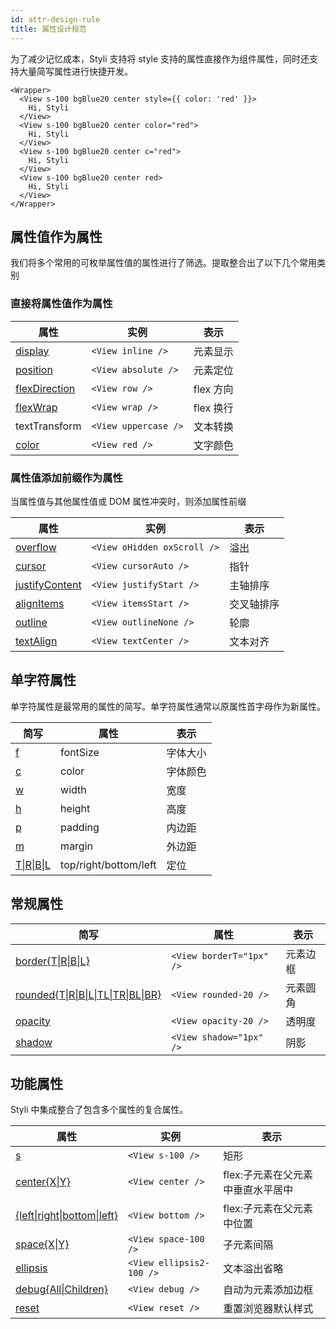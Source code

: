 ```yaml
---
id: attr-design-rule
title: 属性设计规范
---
```


为了减少记忆成本，Styli 支持将 style 支持的属性直接作为组件属性，同时还支持大量简写属性进行快捷开发。

```tsx live
<Wrapper>
  <View s-100 bgBlue20 center style={{ color: 'red' }}>
    Hi, Styli
  </View>
  <View s-100 bgBlue20 center color="red">
    Hi, Styli
  </View>
  <View s-100 bgBlue20 center c="red">
    Hi, Styli
  </View>
  <View s-100 bgBlue20 center red>
    Hi, Styli
  </View>
</Wrapper>
```

## 属性值作为属性

我们将多个常用的可枚举属性值的属性进行了筛选。提取整合出了以下几个常用类别

### 直接将属性值作为属性

| 属性                                     | 实例                 | 表示      |
| ---------------------------------------- | -------------------- | --------- |
| [display](display)                       | `<View inline />`    | 元素显示  |
| [position](position)                     | `<View absolute />`  | 元素定位  |
| [flexDirection](flex-box#flex-direction) | `<View row />`       | flex 方向 |
| [flexWrap](flex-box#flex-wrap)           | `<View wrap />`      | flex 换行 |
| textTransform                            | `<View uppercase />` | 文本转换  |
| [color](typography#文字颜色)             | `<View red />`       | 文字颜色  |

### 属性值添加前缀作为属性

当属性值与其他属性值或 DOM 属性冲突时，则添加属性前缀

| 属性                                           | 实例                        | 表示       |
| ---------------------------------------------- | --------------------------- | ---------- |
| [overflow](overflow)                           | `<View oHidden oxScroll />` | 溢出       |
| [cursor](cursor)                               | `<View cursorAuto />`       | 指针       |
| [justifyContent](flex-box#主轴-justify-conten) | `<View justifyStart />`     | 主轴排序   |
| [alignItems](flex-box#交叉轴-align-items)      | `<View itemsStart />`       | 交叉轴排序 |
| [outline](outline)                             | `<View outlineNone />`      | 轮廓       |
| [textAlign](typography#文本对齐)               | `<View textCenter />`       | 文本对齐   |

## 单字符属性

单字符属性是最常用的属性的简写。单字符属性通常以原属性首字母作为新属性。

| 简写                        | 属性                  | 表示     |
| --------------------------- | --------------------- | -------- |
| [f](typography#字体大小)    | fontSize              | 字体大小 |
| [c](typography#文字颜色)    | color                 | 字体颜色 |
| [w](width)                  | width                 | 宽度     |
| [h](height)                 | height                | 高度     |
| [p](padding)                | padding               | 内边距   |
| [m](margin)                 | margin                | 外边距   |
| [T\|R\|B\|L](position#定位) | top/right/bottom/left | 定位     |

## 常规属性

| 简写                                           | 属性                     | 表示     |
| ---------------------------------------------- | ------------------------ | -------- |
| [border{T\|R\|B\|L}](rounded)                  | `<View borderT="1px" />` | 元素边框 |
| [rounded{T\|R\|B\|L\|TL\|TR\|BL\|BR}](rounded) | `<View rounded-20 />`    | 元素圆角 |
| [opacity](opacity)                             | `<View opacity-20 />`    | 透明度   |
| [shadow](shadow)                               | `<View shadow="1px" />`  | 阴影     |

## 功能属性

Styli 中集成整合了包含多个属性的复合属性。

| 属性                                         | 实例                     | 表示                              |
| -------------------------------------------- | ------------------------ | --------------------------------- |
| [s](shape)                                   | `<View s-100 />`         | 矩形                              |
| [center{X\|Y}](layout-engine)                | `<View center />`        | flex:子元素在父元素中垂直水平居中 |
| [{left\|right\|bottom\|left}](layout-engine) | `<View bottom />`        | flex:子元素在父元素中位置         |
| [space{X\|Y}](space)                         | `<View space-100 />`     | 子元素间隔                        |
| [ellipsis](ellipsis)                         | `<View ellipsis2-100 />` | 文本溢出省略                      |
| [debug{All\|Children}](debug)                | `<View debug />`         | 自动为元素添加边框                |
| [reset](reset)                               | `<View reset />`         | 重置浏览器默认样式                |
